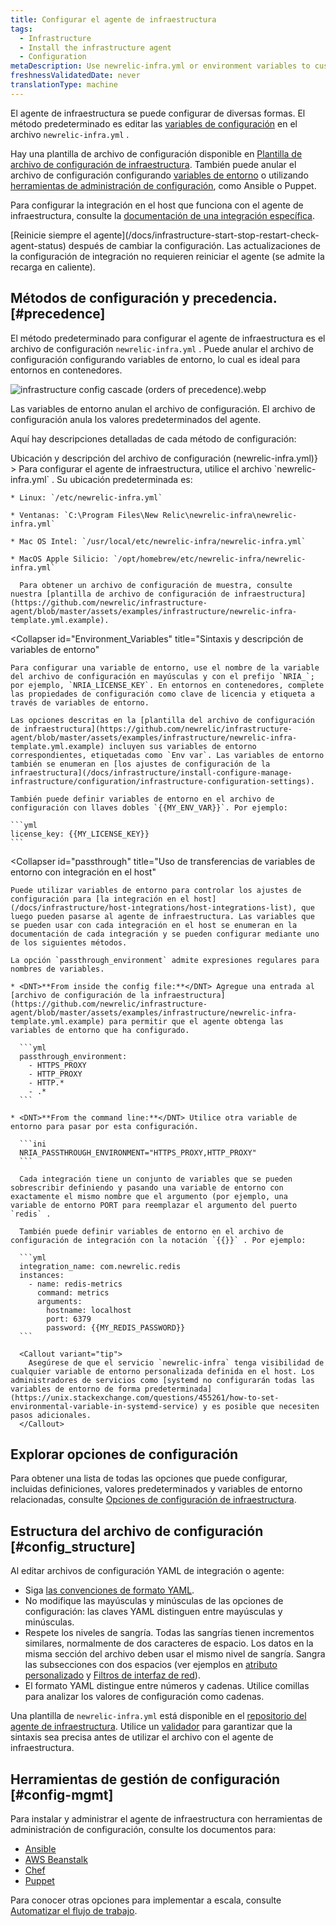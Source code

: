 ```yaml
---
title: Configurar el agente de infraestructura
tags:
  - Infrastructure
  - Install the infrastructure agent
  - Configuration
metaDescription: Use newrelic-infra.yml or environment variables to customize New Relic's infrastructure agent settings like license key or custom attributes.
freshnessValidatedDate: never
translationType: machine
---
```



El agente de infraestructura se puede configurar de diversas formas. El método predeterminado es editar las [variables de configuración](/docs/infrastructure/install-configure-infrastructure/configuration/infrastructure-configuration-settings) en el archivo `newrelic-infra.yml` .

Hay una plantilla de archivo de configuración disponible en [Plantilla de archivo de configuración de infraestructura](https://github.com/newrelic/infrastructure-agent/blob/master/assets/examples/infrastructure/newrelic-infra-template.yml.example). También puede anular el archivo de configuración configurando [variables de entorno](#Environment_Variables) o utilizando [herramientas de administración de configuración](#config-mgmt), como Ansible o Puppet.

Para configurar la integración en el host que funciona con el agente de infraestructura, consulte la [documentación de una integración específica](/docs/integrations/host-integrations/get-started/introduction-host-integrations).

<Callout variant="important">
  [Reinicie siempre el agente](/docs/infrastructure-start-stop-restart-check-agent-status) después de cambiar la configuración. Las actualizaciones de la configuración de integración no requieren reiniciar el agente (se admite la recarga en caliente).
</Callout>

## Métodos de configuración y precedencia. [#precedence]

El método predeterminado para configurar el agente de infraestructura es el archivo de configuración `newrelic-infra.yml` . Puede anular el archivo de configuración configurando variables de entorno, lo cual es ideal para entornos en contenedores.

<img
  title="infrastructure config cascade (orders of precedence).webp"
  alt="infrastructure config cascade (orders of precedence).webp"
  src={infrastructureCascadeConfig}
/>

<figcaption>
  Las variables de entorno anulan el archivo de configuración. El archivo de configuración anula los valores predeterminados del agente.
</figcaption>

Aquí hay descripciones detalladas de cada método de configuración:

<CollapserGroup>
  <Collapser
    id="config-file"
    title={<>Ubicación y descripción del archivo de configuración (<InlineCode>newrelic-infra.yml</InlineCode>)</>}
  >
    Para configurar el agente de infraestructura, utilice el archivo `newrelic-infra.yml` . Su ubicación predeterminada es:

    * Linux: `/etc/newrelic-infra.yml`

    * Ventanas: `C:\Program Files\New Relic\newrelic-infra\newrelic-infra.yml`

    * Mac OS Intel: `/usr/local/etc/newrelic-infra/newrelic-infra.yml`

    * MacOS Apple Silicio: `/opt/homebrew/etc/newrelic-infra/newrelic-infra.yml`

      Para obtener un archivo de configuración de muestra, consulte nuestra [plantilla de archivo de configuración de infraestructura](https://github.com/newrelic/infrastructure-agent/blob/master/assets/examples/infrastructure/newrelic-infra-template.yml.example).
  </Collapser>

  <Collapser
    id="Environment_Variables"
    title="Sintaxis y descripción de variables de entorno"
  >
    Para configurar una variable de entorno, use el nombre de la variable del archivo de configuración en mayúsculas y con el prefijo `NRIA_`; por ejemplo, `NRIA_LICENSE_KEY`. En entornos en contenedores, complete las propiedades de configuración como clave de licencia y etiqueta a través de variables de entorno.

    Las opciones descritas en la [plantilla del archivo de configuración de infraestructura](https://github.com/newrelic/infrastructure-agent/blob/master/assets/examples/infrastructure/newrelic-infra-template.yml.example) incluyen sus variables de entorno correspondientes, etiquetadas como `Env var`. Las variables de entorno también se enumeran en [los ajustes de configuración de la infraestructura](/docs/infrastructure/install-configure-manage-infrastructure/configuration/infrastructure-configuration-settings).

    También puede definir variables de entorno en el archivo de configuración con llaves dobles `{{MY_ENV_VAR}}`. Por ejemplo:

    ```yml
    license_key: {{MY_LICENSE_KEY}}
    ```
  </Collapser>

  <Collapser
    id="passthrough"
    title="Uso de transferencias de variables de entorno con integración en el host"
  >
    Puede utilizar variables de entorno para controlar los ajustes de configuración para [la integración en el host](/docs/infrastructure/host-integrations/host-integrations-list), que luego pueden pasarse al agente de infraestructura. Las variables que se pueden usar con cada integración en el host se enumeran en la documentación de cada integración y se pueden configurar mediante uno de los siguientes métodos.

    La opción `passthrough_environment` admite expresiones regulares para nombres de variables.

    * <DNT>**From inside the config file:**</DNT> Agregue una entrada al [archivo de configuración de la infraestructura](https://github.com/newrelic/infrastructure-agent/blob/master/assets/examples/infrastructure/newrelic-infra-template.yml.example) para permitir que el agente obtenga las variables de entorno que ha configurado.

      ```yml
      passthrough_environment:
        - HTTPS_PROXY
        - HTTP_PROXY
        - HTTP.*
        - .* 
      ```

    * <DNT>**From the command line:**</DNT> Utilice otra variable de entorno para pasar por esta configuración.

      ```ini
      NRIA_PASSTHROUGH_ENVIRONMENT="HTTPS_PROXY,HTTP_PROXY"
      ```

      Cada integración tiene un conjunto de variables que se pueden sobrescribir definiendo y pasando una variable de entorno con exactamente el mismo nombre que el argumento (por ejemplo, una variable de entorno PORT para reemplazar el argumento del puerto `redis` .

      También puede definir variables de entorno en el archivo de configuración de integración con la notación `{{}}` . Por ejemplo:

      ```yml
      integration_name: com.newrelic.redis
      instances:
        - name: redis-metrics
          command: metrics
          arguments:
            hostname: localhost
            port: 6379
            password: {{MY_REDIS_PASSWORD}}
      ```

      <Callout variant="tip">
        Asegúrese de que el servicio `newrelic-infra` tenga visibilidad de cualquier variable de entorno personalizada definida en el host. Los administradores de servicios como [systemd no configurarán todas las variables de entorno de forma predeterminada](https://unix.stackexchange.com/questions/455261/how-to-set-environmental-variable-in-systemd-service) y es posible que necesiten pasos adicionales.
      </Callout>
  </Collapser>
</CollapserGroup>

## Explorar opciones de configuración

Para obtener una lista de todas las opciones que puede configurar, incluidas definiciones, valores predeterminados y variables de entorno relacionadas, consulte [Opciones de configuración de infraestructura](/docs/infrastructure/install-configure-infrastructure/configuration/infrastructure-configuration-settings).

## Estructura del archivo de configuración [#config_structure]

Al editar archivos de configuración YAML de integración o agente:

* Siga [las convenciones de formato YAML](https://en.wikipedia.org/wiki/YAML).
* No modifique las mayúsculas y minúsculas de las opciones de configuración: las claves YAML distinguen entre mayúsculas y minúsculas.
* Respete los niveles de sangría. Todas las sangrías tienen incrementos similares, normalmente de dos caracteres de espacio. Los datos en la misma sección del archivo deben usar el mismo nivel de sangría. Sangra las subsecciones con dos espacios (ver ejemplos en [atributo personalizado](/docs/infrastructure/install-configure-infrastructure/configuration/infrastructure-configuration-settings#custom-attributes) y [Filtros de interfaz de red](/docs/infrastructure/install-configure-infrastructure/configuration/infrastructure-configuration-settings#network-interface-filters)).
* El formato YAML distingue entre números y cadenas. Utilice comillas para analizar los valores de configuración como cadenas.

Una plantilla de `newrelic-infra.yml` está disponible en el [repositorio del agente de infraestructura](https://github.com/newrelic/infrastructure-agent/blob/master/assets/examples/infrastructure/newrelic-infra-template.yml.example). Utilice un [validador](http://www.yamllint.com/) para garantizar que la sintaxis sea precisa antes de utilizar el archivo con el agente de infraestructura.

## Herramientas de gestión de configuración [#config-mgmt]

Para instalar y administrar el agente de infraestructura con herramientas de administración de configuración, consulte los documentos para:

* [Ansible](/docs/infrastructure/new-relic-infrastructure/config-management-tools/configure-new-relic-infrastructure-using-ansible)
* [AWS Beanstalk](/docs/infrastructure/install-infrastructure-agent/config-management-tools/configure-infrastructure-agent-aws-elastic-beanstalk)
* [Chef](/docs/infrastructure/new-relic-infrastructure/config-management-tools/configure-new-relic-infrastructure-using-chef)
* [Puppet](/docs/infrastructure/new-relic-infrastructure/config-management-tools/configure-new-relic-infrastructure-puppet)

Para conocer otras opciones para implementar a escala, consulte [Automatizar el flujo de trabajo](https://developer.newrelic.com/automate-workflows).